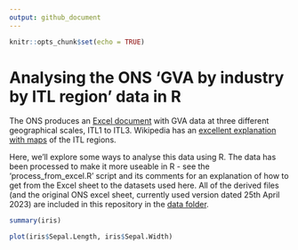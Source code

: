 ```yaml
---
output: github_document
---
```


```r
knitr::opts_chunk$set(echo = TRUE)
```

# Analysing the ONS 'GVA by industry by ITL region' data in R

The ONS produces an [Excel document](https://www.ons.gov.uk/economy/grossvalueaddedgva/datasets/nominalandrealregionalgrossvalueaddedbalancedbyindustry) with GVA data at three different geographical scales, ITL1 to ITL3. Wikipedia has an [excellent explanation with maps](https://en.wikipedia.org/wiki/International_Territorial_Level) of the ITL regions.

Here, we'll explore some ways to analyse this data using R. The data has been processed to make it more useable in R - see the 'process_from_excel.R' script and its comments for an explanation of how to get from the Excel sheet to the datasets used here. All of the derived files (and the original ONS excel sheet, currently used version dated 25th April 2023) are included in this repository in the [data folder](https://github.com/DanOlner/regionalGVAbyindustry/tree/master/data).


```r
summary(iris)

plot(iris$Sepal.Length, iris$Sepal.Width)
```